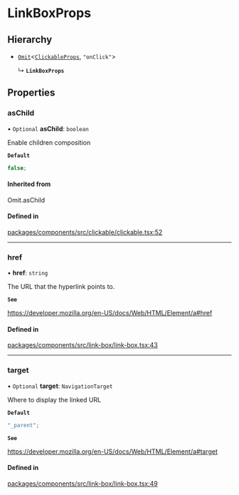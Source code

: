 # LinkBoxProps

## Hierarchy

- [`Omit`](https://www.typescriptlang.org/docs/handbook/utility-types.html#omittype-keys)\<[`ClickableProps`](ClickableProps.md), `"onClick"`\>

  ↳ **`LinkBoxProps`**

## Properties

### asChild

• `Optional` **asChild**: `boolean`

Enable children composition

**`Default`**

```ts
false;
```

#### Inherited from

Omit.asChild

#### Defined in

[packages/components/src/clickable/clickable.tsx:52](https://github.com/vtex/shoreline/blob/0b6f8d7fa/packages/components/src/clickable/clickable.tsx#L52)

---

### href

• **href**: `string`

The URL that the hyperlink points to.

**`See`**

https://developer.mozilla.org/en-US/docs/Web/HTML/Element/a#href

#### Defined in

[packages/components/src/link-box/link-box.tsx:43](https://github.com/vtex/shoreline/blob/0b6f8d7fa/packages/components/src/link-box/link-box.tsx#L43)

---

### target

• `Optional` **target**: `NavigationTarget`

Where to display the linked URL

**`Default`**

```ts
"_parent";
```

**`See`**

https://developer.mozilla.org/en-US/docs/Web/HTML/Element/a#target

#### Defined in

[packages/components/src/link-box/link-box.tsx:49](https://github.com/vtex/shoreline/blob/0b6f8d7fa/packages/components/src/link-box/link-box.tsx#L49)
